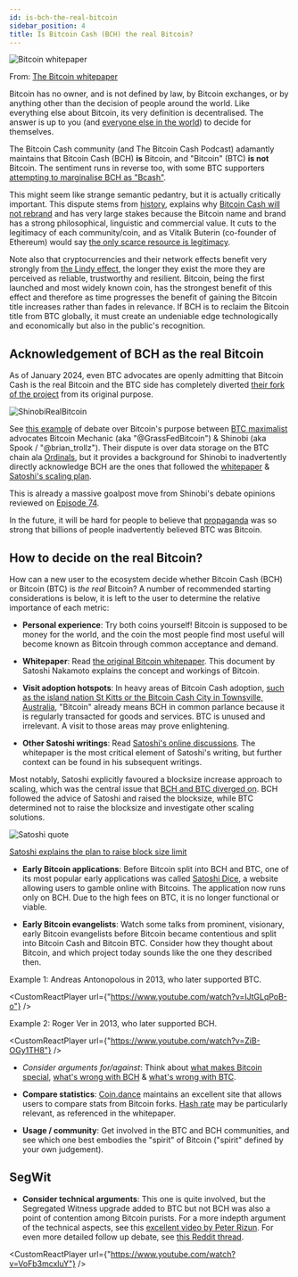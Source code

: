 ```yaml
---
id: is-bch-the-real-bitcoin
sidebar_position: 4
title: Is Bitcoin Cash (BCH) the real Bitcoin?
---
```



<img src={whitepaperUrl} alt="Bitcoin whitepaper" />

From: [The Bitcoin whitepaper](/bitcoin.pdf)

Bitcoin has no owner, and is not defined by law, by Bitcoin exchanges, or by anything other than the decision of people around the world. Like everything else about Bitcoin, its very definition is decentralised. The answer is up to you (and [everyone else in the world](/faqs/Global-Reserve-Currency/what-do-you-mean-global-reserve-currency)) to decide for themselves.

The Bitcoin Cash community (and The Bitcoin Cash Podcast) adamantly maintains that Bitcoin Cash (BCH) **is** Bitcoin, and "Bitcoin" (BTC) **is not** Bitcoin. The sentiment runs in reverse too, with some BTC supporters [attempting to marginalise BCH as "Bcash"](/faqs/Other/whats-with-the-name-bcash).

This might seem like strange semantic pedantry, but it is actually critically important. This dispute stems from [history](/start#episode-8-of-10-bitcoin-cash), explains why [Bitcoin Cash will not rebrand](/faqs/BCH/will-bitcoin-cash-rebrand) and has very large stakes because the Bitcoin name and brand has a strong philosophical, linguistic and commercial value. It cuts to the legitimacy of each community/coin, and as Vitalik Buterin (co-founder of Ethereum) would say [the only scarce resource is legitimacy](https://vitalik.ca/general/2021/03/23/legitimacy.html).

Note also that cryptocurrencies and their network effects benefit very strongly from [the Lindy effect](https://en.wikipedia.org/wiki/Lindy_effect), the longer they exist the more they are perceived as reliable, trustworthy and resilient. Bitcoin, being the first launched and most widely known coin, has the strongest benefit of this effect and therefore as time progresses the benefit of gaining the Bitcoin title increases rather than fades in relevance. If BCH is to reclaim the Bitcoin title from BTC globally, it must create an undeniable edge technologically and economically but also in the public's recognition.

## Acknowledgement of BCH as the real Bitcoin

As of January 2024, even BTC advocates are openly admitting that Bitcoin Cash is the real Bitcoin and the BTC side has completely diverted [their fork of the project](/faqs/Decentralisation/what-is-a-soft-hard-fork) from its original purpose.

<img src={shinobiRealBitcoinUrl} alt="ShinobiRealBitcoin" />

See [this example](https://twitter.com/brian_trollz/status/1749240142970143144) of debate over Bitcoin's purpose between [BTC maximalist](/faqs/Culture/what-is-bitcoin-maximalism#btc-toxic-maximalism) advocates Bitcoin Mechanic (aka "@GrassFedBitcoin") & Shinobi (aka Spook / "@brian_trollz"). Their dispute is over data storage on the BTC chain ala [Ordinals](/faqs/BCH-vs-BTC/does-bch-have-ordinals), but it provides a background for Shinobi to inadvertently directly acknowledge BCH are the ones that followed the [whitepaper](/bitcoin.pdf) & [Satoshi's scaling plan](/faqs/Global-Reserve-Currency/can-BCH-technically-scale-to-global-reserve-currency#scaling-pillar-3-pruned-nodes).

This is already a massive goalpost move from Shinobi's debate opinions reviewed on [Episode 74](/episodes/74).

In the future, it will be hard for people to believe that [propaganda](/faqs/BCH-vs-BTC/why-is-there-so-much-propaganda-in-btc) was so strong that billions of people inadvertently believed BTC was Bitcoin.

## How to decide on the real Bitcoin?

How can a new user to the ecosystem decide whether Bitcoin Cash (BCH) or Bitcoin (BTC) is _the real_ Bitcoin? A number of recommended starting considerations is below, it is left to the user to determine the relative importance of each metric:

- **Personal experience**: Try both coins yourself! Bitcoin is supposed to be money for the world, and the coin the most people find most useful will become known as Bitcoin through common acceptance and demand.

- **Whitepaper**: Read [the original Bitcoin whitepaper](/bitcoin.pdf). This document by Satoshi Nakamoto explains the concept and workings of Bitcoin.

- **Visit adoption hotspots**: In heavy areas of Bitcoin Cash adoption, [such as the island nation St Kitts or the Bitcoin Cash City in Townsville, Australia](/faqs/BCH/is-BCH-spreading), "Bitcoin" already means BCH in common parlance because it is regularly transacted for goods and services. BTC is unused and irrelevant. A visit to those areas may prove enlightening.

- **Other Satoshi writings**: Read [Satoshi's online discussions](https://satoshi.nakamotoinstitute.org/). The whitepaper is the most critical element of Satoshi's writing, but further context can be found in his subsequent writings.

Most notably, Satoshi explicitly favoured a blocksize increase approach to scaling, which was the central issue that [BCH and BTC diverged on](/start#episode-8-of-10-bitcoin-cash). BCH followed the advice of Satoshi and raised the blocksize, while BTC determined not to raise the blocksize and investigate other scaling solutions.

<img src={blocksizeUrl} alt="Satoshi quote" />

[Satoshi explains the plan to raise block size limit](https://bitcointalk.org/index.php?topic=1347.msg15366#msg15366)

- **Early Bitcoin applications**: Before Bitcoin split into BCH and BTC, one of its most popular early applications was called [Satoshi Dice](https://satoshidice.com/), a website allowing users to gamble online with Bitcoins. The application now runs only on BCH. Due to the high fees on BTC, it is no longer functional or viable.

- **Early Bitcoin evangelists**: Watch some talks from prominent, visionary, early Bitcoin evangelists before Bitcoin became contentious and split into Bitcoin Cash and Bitcoin BTC. Consider how they thought about Bitcoin, and which project today sounds like the one they described then.

Example 1: Andreas Antonopolous in 2013, who later supported BTC.

<CustomReactPlayer
url={"https://www.youtube.com/watch?v=IJtGLqPoB-o"}
/>

Example 2: Roger Ver in 2013, who later supported BCH.

<CustomReactPlayer
url={"https://www.youtube.com/watch?v=ZiB-OGy1TH8"}
/>

- *Consider arguments for/against*: Think about [what makes Bitcoin special](/faqs/BCH/why-bitcoin-cash), [what's wrong with BCH](/faqs/BCH/why-not-bitcoin-cash) & [what's wrong with BTC](/faqs/BCH-vs-BTC/whats-wrong-with-bitcoin-btc).

- **Compare statistics**: [Coin.dance](https://coin.dance/) maintains an excellent site that allows users to compare stats from Bitcoin forks. [Hash rate](/faqs/BCH-vs-BTC/is-low-hashrate-a-problem) may be particularly relevant, as referenced in the whitepaper.

- **Usage / community**: Get involved in the BTC and BCH communities, and see which one best embodies the "spirit" of Bitcoin ("spirit" defined by your own judgement).

## SegWit

- **Consider technical arguments**: This one is quite involved, but the Segregated Witness upgrade added to BTC but not BCH was also a point of contention among Bitcoin purists. For a more indepth argument of the technical aspects, see this [excellent video by Peter Rizun](https://www.youtube.com/watch?v=VoFb3mcxluY). For even more detailed follow up debate, see [this Reddit thread](https://www.reddit.com/r/btc/comments/d15wjd/history_lesson_dr_peter_rizun_segwit_coins_are/ezi624w/?context=10000).

<CustomReactPlayer
url={"https://www.youtube.com/watch?v=VoFb3mcxluY"}
/>

